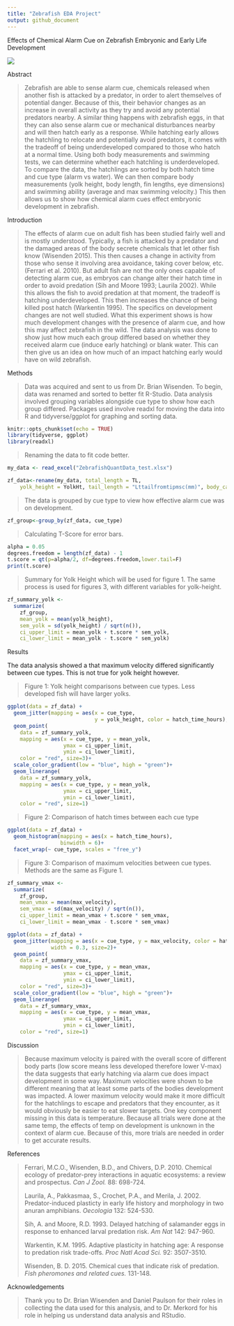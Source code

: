 ```yaml
---
title: "Zebrafish EDA Project"
output: github_document
---
```


Effects of Chemical Alarm Cue on Zebrafish Embryonic and Early Life Development

![](images/Zebrafish.webp)

Abstract

> Zebrafish are able to sense alarm cue, chemicals released when another fish is attacked by a predator, in order to alert themselves of potential danger. Because of this, their behavior changes as an increase in overall activity as they try and avoid any potential predators nearby. A similar thing happens with zebrafish eggs, in that they can also sense alarm cue or mechanical disturbances nearby and will then hatch early as a response. While hatching early allows the hatchling to relocate and potentially avoid predators, it comes with the tradeoff of being underdeveloped compared to those who hatch at a normal time. Using both body measurements and swimming tests, we can determine whether each hatchling is underdeveloped. To compare the data, the hatchlings are sorted by both hatch time and cue type (alarm vs water). We can then compare body measurements (yolk height, body length, fin lengths, eye dimensions) and swimming ability (average and max swimming velocity.) This then allows us to show how chemical alarm cues effect embryonic development in zebrafish.

Introduction

> The effects of alarm cue on adult fish has been studied fairly well and is mostly understood. Typically, a fish is attacked by a predator and the damaged areas of the body secrete chemicals that let other fish know (Wisenden 2015). This then causes a change in activity from those who sense it involving area avoidance, taking cover below, etc. (Ferrari et al. 2010). But adult fish are not the only ones capable of detecting alarm cue, as embryos can change alter their hatch time in order to avoid predation (Sih and Moore 1993; Laurila 2002). While this allows the fish to avoid predation at that moment, the tradeoff is hatching underdeveloped. This then increases the chance of being killed post hatch (Warkentin 1995). The specifics on development changes are not well studied. What this experiment shows is how much development changes with the presence of alarm cue, and how this may affect zebrafish in the wild. The data analysis was done to show just how much each group differed based on whether they received alarm cue (induce early hatching) or blank water. This can then give us an idea on how much of an impact hatching early would have on wild zebrafish.

Methods

> Data was acquired and sent to us from Dr. Brian Wisenden. To begin, data was renamed and sorted to better fit R-Studio. Data analysis involved grouping variables alongside cue type to show how each group differed. Packages used involve readxl for moving the data into R and tidyverse/ggplot for graphing and sorting data.

```r
knitr::opts_chunk$set(echo = TRUE)
library(tidyverse, ggplot)
library(readxl)
```

> Renaming the data to fit code better.

```r
my_data <- read_excel("ZebrafishQuantData_test.xlsx")

zf_data<-rename(my_data, total_length = TL, 
    yolk_height = YolkHt, tail_length = "Lttailfromtipmsc(mm)", body_cavity_lenth = BodyCavLen, trunk_total =   TrunkTotal,head_depth = HeadDpth, caudal_fin_height = CaudHt, trunk_and_fin = "Trunk+Fin", dorsal_fin_height = DorsalFin, dorsal_fin_length = DorsalFinLen, anal_fin_length = AnalFinLen, eye_height = EyeHt, eye_length = EyeLen, hatch_time_hours = "hatchtime(hours)", average_velocity = VelAvg, max_velocity = VelMax, cue_type = W1A2)
```

> The data is grouped by cue type to view how effective alarm cue was on development.

```r
zf_group<-group_by(zf_data, cue_type)
```

> Calculating T-Score for error bars.

```r
alpha = 0.05
degrees.freedom = length(zf_data) - 1
t.score = qt(p=alpha/2, df=degrees.freedom,lower.tail=F)
print(t.score)
```

> Summary for Yolk Height which will be used for figure 1. The same process is used for figures 3, with different variables for yolk-height.

```r
zf_summary_yolk <-
  summarize(
    zf_group, 
    mean_yolk = mean(yolk_height),
    sem_yolk = sd(yolk_height) / sqrt(n()),
    ci_upper_limit = mean_yolk + t.score * sem_yolk,
    ci_lower_limit = mean_yolk - t.score * sem_yolk)
```

Results

The data analysis showed a that maximum velocity differed significantly between cue types. This is not true for yolk height however.

> Figure 1: Yolk height comparisons between cue types. Less developed fish will have larger yolks.

```r
ggplot(data = zf_data) +
  geom_jitter(mapping = aes(x = cue_type, 
                            y = yolk_height, color = hatch_time_hours), width = 0.3)+
  geom_point(
    data = zf_summary_yolk, 
    mapping = aes(x = cue_type, y = mean_yolk, 
                  ymax = ci_upper_limit, 
                  ymin = ci_lower_limit),
    color = "red", size=3)+
  scale_color_gradient(low = "blue", high = "green")+
  geom_linerange(
    data = zf_summary_yolk, 
    mapping = aes(x = cue_type, y = mean_yolk, 
                  ymax = ci_upper_limit, 
                  ymin = ci_lower_limit),
    color = "red", size=1)
```

> Figure 2: Comparison of hatch times between each cue type

```r
ggplot(data = zf_data) +
  geom_histogram(mapping = aes(x = hatch_time_hours), 
                 binwidth = 6)+
  facet_wrap(~ cue_type, scales = "free_y")
```

> Figure 3: Comparison of maximum velocities between cue types. Methods are the same as Figure 1.

```r
zf_summary_vmax <-
  summarize(
    zf_group, 
    mean_vmax = mean(max_velocity),
    sem_vmax = sd(max_velocity) / sqrt(n()),
    ci_upper_limit = mean_vmax + t.score * sem_vmax,
    ci_lower_limit = mean_vmax - t.score * sem_vmax)

ggplot(data = zf_data) +
  geom_jitter(mapping = aes(x = cue_type, y = max_velocity, color = hatch_time_hours),
              width = 0.3, size=2)+
  geom_point(
    data = zf_summary_vmax, 
    mapping = aes(x = cue_type, y = mean_vmax, 
                  ymax = ci_upper_limit, 
                  ymin = ci_lower_limit),
    color = "red", size=3)+
  scale_color_gradient(low = "blue", high = "green")+
  geom_linerange(
    data = zf_summary_vmax, 
    mapping = aes(x = cue_type, y = mean_vmax, 
                  ymax = ci_upper_limit, 
                  ymin = ci_lower_limit),
    color = "red", size=1)
```

Discussion

> Because maximum velocity is paired with the overall score of different body parts (low score means less developed therefore lower V-max) the data suggests that early hatching via alarm cue does impact development in some way. Maximum velocities were shown to be different meaning that at least some parts of the bodies development was impacted. A lower maximum velocity would make it more difficult for the hatchlings to escape and predators that they encounter, as it would obviously be easier to eat slower targets. One key component missing in this data is temperature. Because all trials were done at the same temp, the effects of temp on development is unknown in the context of alarm cue. Because of this, more trials are needed in order to get accurate results.

References

> Ferrari, M.C.O., Wisenden, B.D., and Chivers, D.P. 2010. Chemical ecology of predator-prey interactions in aquatic ecosystems: a review and prospectus. *Can J Zool.* 88: 698-724.
>
> Laurila, A., Pakkasmaa, S., Crochet, P.A., and Merila, J. 2002. Predator-induced plasticty in early life history and morphology in two anuran amphibians. *Oecologia* 132: 524-530.
>
> Sih, A. and Moore, R.D. 1993. Delayed hatching of salamander eggs in response to enhanced larval predation risk. *Am Nat* 142: 947-960.
>
> Warkentin, K.M. 1995. Adaptive plasticity in hatching age: A response to predation risk trade-offs. *Proc Natl Acad Sci.* 92: 3507-3510.
>
> Wisenden, B. D. 2015. Chemical cues that indicate risk of predation. *Fish pheromones and related cues.* 131-148.

Acknowledgements

> Thank you to Dr. Brian Wisenden and Daniel Paulson for their roles in collecting the data used for this analysis, and to Dr. Merkord for his role in helping us understand data analysis and RStudio.
